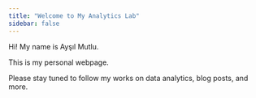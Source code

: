 ```yaml
---
title: "Welcome to My Analytics Lab"
sidebar: false 
---
```


Hi! My name is Ayşıl Mutlu.

This is my personal webpage.

Please stay tuned to follow my works on data analytics, blog posts, and more.

